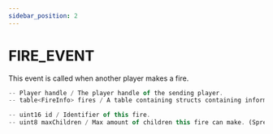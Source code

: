 ```yaml
---
sidebar_position: 2
---
```


# FIRE_EVENT

This event is called when another player makes a fire.

```jsx title="Parameters"
-- Player handle / The player handle of the sending player.
-- table<FireInfo> fires / A table containing structs containing information about the fires created

```

```jsx title="FireInfo Struct"
-- uint16 id / Identifier of this fire.
-- uint8 maxChildren / Max amount of children this fire can make. (Spreading)

```
